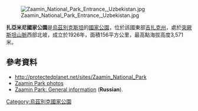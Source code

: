 {{coords|39.613|N|68.501|E|display=title}}
[[Image:Zaamin_National_Park_Entrance,_Uzbekistan.jpg|right]]

'''扎亞米尼國家公園'''是[[烏茲別克斯坦|烏茲別克斯坦]]的[[國家公園|國家公園]]，位於該國東部[[吉扎克州|吉扎克州]]，處於[[突厥斯坦山脈|突厥斯坦山脈]]西部北坡，成立於1926年，面積156平方公里，最高點海拔高度3,571米。

==參考資料==
* http://protectedplanet.net/sites/Zaamin_National_Park {{Wayback|url=http://protectedplanet.net/sites/Zaamin_National_Park |date=20140714215236 }}
*[http://images.yandex.ru/yandsearch?text=%D0%97%D0%90%D0%90%D0%9C%D0%98%D0%9D%D0%A1%D0%9A%D0%98%D0%99%20%D0%93%D0%9E%D0%A0%D0%9D%D0%9E-%D0%9B%D0%95%D0%A1%D0%9D%D0%9E%D0%99%20%D0%97%D0%90%D0%9F%D0%9E%D0%92%D0%95%D0%94%D0%9D%D0%98%D0%9A&stype=image Zaamin Park photos]
*[http://www.qb.uz/russian/ecological/reservations Zaamin Park: General information] {{Wayback|url=http://www.qb.uz/russian/ecological/reservations |date=20070109012557 }} ('''Russian''').

{{Uzbekistan-geo-stub}}
[[Category:烏茲別克國家公園|Category:烏茲別克國家公園]]